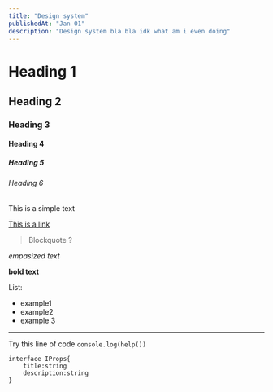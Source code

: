 ```yaml
---
title: "Design system"
publishedAt: "Jan 01"
description: "Design system bla bla idk what am i even doing"
---
```


# Heading 1

## Heading 2

### Heading 3

#### Heading 4

##### Heading 5

###### Heading 6

This is a simple text

[This is a link](https://github.com/mariusflorescu)

> Blockquote ?

_empasized text_

**bold text**

List:

- example1
- example2
- example 3

---

Try this line of code `console.log(help())`

```
interface IProps{
    title:string
    description:string
}
```
